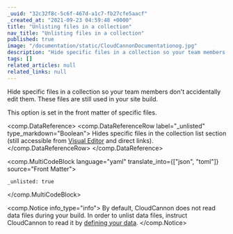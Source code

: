 ```yaml
---
_uuid: "32c32f8c-5c6f-467d-a1c7-fb27cfe5aacf"
_created_at: "2021-09-23 04:59:48 +0000"
title: "Unlisting files in a collection"
nav_title: "Unlisting files in a collection"
published: true
image: "/documentation/static/CloudCannonDocumentationog.jpg"
description: "Hide specific files in a collection so your team members don't accidentally edit them. These files are still used in your site build."
tags: []
related_articles: null
related_links: null
---
```


Hide specific files in a collection so your team members don't accidentally edit them. These files are still used in your site build.

This option is set in the front matter of specific files.

<comp.DataReference>
  <comp.DataReferenceRow label="_unlisted" type_markdown="Boolean">
    Hides specific files in the collection list section (still accessible from [Visual Editor](/documentation/articles/introducing-the-visual-editor/) and direct links).
  </comp.DataReferenceRow>
</comp.DataReference>

<comp.MultiCodeBlock language="yaml" translate_into={["json", "toml"]} source="Front Matter">
```
_unlisted: true
```
</comp.MultiCodeBlock>

<comp.Notice info_type="info">
  By default, CloudCannon does not read data files during your build. In order to unlist data files, instruct CloudCannon to read it by [defining your data](/documentation/articles/defining-your-data/).
</comp.Notice>
